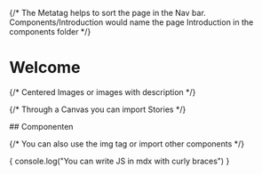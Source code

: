 
{/* The Metatag helps to sort the page in the Nav bar. Components/Introduction would name the page Introduction in the components folder */}

<Meta title="Introduction" />

# Welcome

{/* Centered Images or images with description */}

<DescribedImg
  src={imageUrl}
  text='Juno is a powerful React library designed to streamline your web development projects. The library offers a wide range of components and tools to simplify the development process and enhance the user experience. With Juno, you can create modern and responsive user interfaces with ease.
  \n Juno is extending W3C Standards to provide a more versatile and developer-friendly experience. Take the "textarea" component, for example. While Juno might not explicitly define the "rows" prop, Juno allows to use the props according to the standard.'
/>

<DescribedImg src={imageUrl} />

<DescribedImg text='Juno is extending W3C Standards to provide a more versatile and developer-friendly experience. Take the "textarea" component, for example. While Juno might not explicitly define the "rows" prop, Juno allows to use the props according to the standard.' />

<DescribedImg />

{/* Through a Canvas you can import Stories */}

<Canvas of={Textarea.WithLabel} />
## Componenten

{/* You can also use the img tag or import other components */}

<ColorPalette theme="theme-dark" />

<ColorPalette theme="theme-light" />

{
console.log("You can write JS in mdx with curly braces")
}
